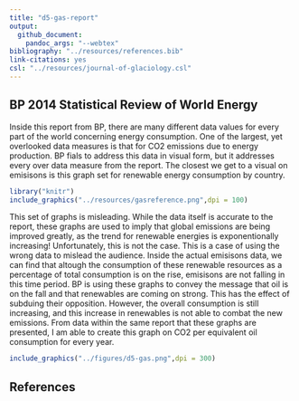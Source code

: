 ```yaml
---
title: "d5-gas-report"
output: 
  github_document:
    pandoc_args: "--webtex"
bibliography: "../resources/references.bib"
link-citations: yes
csl: "../resources/journal-of-glaciology.csl"
---
```


## BP 2014 Statistical Review of World Energy
Inside this report from BP, there are many different data values for every part of the world concerning energy consumption. One of the largest, yet overlooked data measures is that for CO2 emissions due to energy production. BP fials to address this data in visual form, but it addresses every over data measure from the report. The closest we get to a visual on emisisons is this graph set for renewable energy consumption by country.





```r
library("knitr")
include_graphics("../resources/gasreference.png",dpi = 100)
```

This set of graphs is misleading. While the data itself is accurate to the report, these graphs are used to imply that global emissions are being improved greatly, as the trend for renewable energies is exponentionally increasing! Unfortunately, this is not the case. This is a case of using the wrong data to mislead the audience. Inside the actual emisisons data, we can find that altough the consumption of these renewable resources as a percentage of total consumption is on the rise, emisisons are not falling in this time period. BP is using these graphs to convey the message that oil is on the fall and that renewables are coming on strong. This has the effect of subduing their opposition. However, the overall consumption is still increasing, and this increase in renewables is not able to combat the new emissions. From data within the same report that these graphs are presented, I am able to create this graph on CO2 per equivalent oil consumption for every year.

```r
include_graphics("../figures/d5-gas.png",dpi = 300)
```








## References